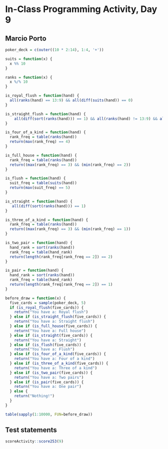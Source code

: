 # In-Class Programming Activity, Day 9

## Marcio Porto

```r
poker_deck = c(outer((10 * 2:14), 1:4, '+')) 

suits = function(x) {
  x %% 10
}

ranks = function(x) {
  x %/% 10
}

is_royal_flush = function(hand) {
  all(ranks(hand) == 13:9) && all(diff(suits(hand)) == 0)
}

is_straight_flush = function(hand) {
    all(diff(sort(ranks(hand))) == 1) && all(ranks(hand) != 13:9) && all(diff(suits(hand))== 0) 
}

is_four_of_a_kind = function(hand) {
  rank_freq = table(ranks(hand))
  return(max(rank_freq) == 4)
}

is_full_house = function(hand) {
  rank_freq = table(ranks(hand))
  return((max(rank_freq) == 3) && (min(rank_freq) == 2))
}

is_flush = function(hand) {
  suit_freq = table(suits(hand))
  return(max(suit_freq) == 5)
}

is_straight = function(hand) {
   all(diff(sort(ranks(hand))) == 1)
}

is_three_of_a_kind = function(hand) {
  rank_freq = table(ranks(hand))
  return((max(rank_freq) == 3) && (min(rank_freq) == 1))
}

is_two_pair = function(hand) {
  hand_rank = sort(ranks(hand))
  rank_freq = table(hand_rank)
  return(length(rank_freq[rank_freq == 2]) == 2)
}

is_pair = function(hand) {
  hand_rank = sort(ranks(hand))
  rank_freq = table(hand_rank)
  return(length(rank_freq[rank_freq == 2]) == 1)
}

before_draw = function(x) {
  five_cards = sample(poker_deck, 5)
  if (is_royal_flush(five_cards)) {  
    return("You have a: Royal flush")
  } else if (is_straight_flush(five_cards)) {
    return("You have a: Straight flush")
  } else if (is_full_house(five_cards)) {
    return("You have a: Full house")
  } else if (is_straight(five_cards)) {
    return("You have a: Straight")
  } else if (is_flush(five_cards)) {
    return("You have a: Flush")
  } else if (is_four_of_a_kind(five_cards)) {
    return("You have a: Four of a kind")
  } else if (is_three_of_a_kind(five_cards)) {
    return("You have a: Three of a kind")
  } else if (is_two_pair(five_cards)) {
    return("You have a: Two pairs")
  } else if (is_pair(five_cards)) {
    return("You have a: One pair")
  } else {
    return("Nothing!")
  }
}

table(sapply(1:10000, FUN=before_draw))
```


## Test statements

```r
scoreActivity::score253(9)
```
